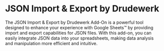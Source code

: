 

<Meta title="JSON Import & Export by Drudewerk" />
<h1>JSON Import & Export by Drudewerk</h1>
<p>
    The JSON Import & Export by Drudewerk Add-On is a powerful tool designed to enhance your experience with Google Sheets™ by providing import and export capabilities for JSON files. With this add-on, you can easily integrate JSON data into your spreadsheets, making data analysis and manipulation more efficient and intuitive.
</p>
